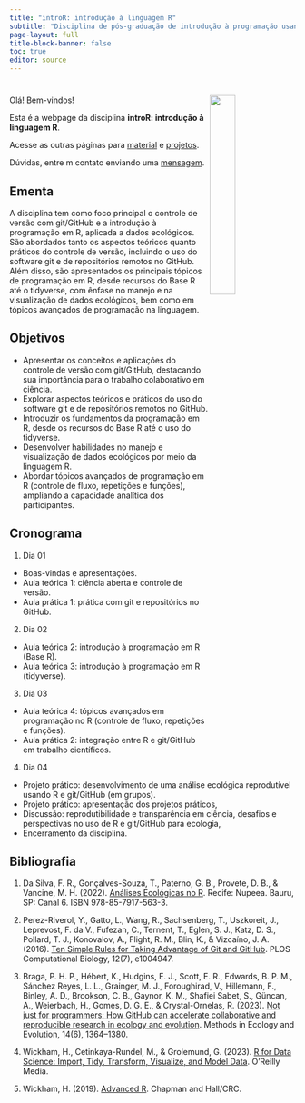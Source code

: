 ```yaml
---
title: "introR: introdução à linguagem R"
subtitle: "Disciplina de pós-graduação de introdução à programação usando a linguagem R com foco em dados ecológicos."
page-layout: full
title-block-banner: false
toc: true
editor: source
---
```


# <img src="avatar.png" align="right" width="30%" min-width="120px"/>

Olá! Bem-vindos!

Esta é a webpage da disciplina **introR: introdução à linguagem R**.

Acesse as outras páginas para [material](/material) e [projetos](/project).

Dúvidas, entre m contato enviando uma [mensagem](/contact.qmd).

## Ementa

A disciplina tem como foco principal o controle de versão com git/GitHub e a introdução à programação em R, aplicada a dados ecológicos. São abordados tanto os aspectos teóricos quanto práticos do controle de versão, incluindo o uso do software git e de repositórios remotos no GitHub. Além disso, são apresentados os principais tópicos de programação em R, desde recursos do Base R até o tidyverse, com ênfase no manejo e na visualização de dados ecológicos, bem como em tópicos avançados de programação na linguagem.

## Objetivos

-	Apresentar os conceitos e aplicações do controle de versão com git/GitHub, destacando sua importância para o trabalho colaborativo em ciência.
-	Explorar aspectos teóricos e práticos do uso do software git e de repositórios remotos no GitHub.
-	Introduzir os fundamentos da programação em R, desde os recursos do Base R até o uso do tidyverse.
-	Desenvolver habilidades no manejo e visualização de dados ecológicos por meio da linguagem R.
-	Abordar tópicos avançados de programação em R (controle de fluxo, repetições e funções), ampliando a capacidade analítica dos participantes.

## Cronograma

1. Dia 01
- Boas-vindas e apresentações. 
- Aula teórica 1: ciência aberta e controle de versão. 
- Aula prática 1: prática com git e repositórios no GitHub. 

2. Dia 02
- Aula teórica 2: introdução à programação em R (Base R).
- Aula teórica 3: introdução à programação em R (tidyverse).

3. Dia 03 
- Aula teórica 4: tópicos avançados em programação no R (controle de fluxo, repetições e funções).
- Aula prática 2: integração entre R e git/GitHub em trabalho científicos.

4. Dia 04
- Projeto prático: desenvolvimento de uma análise ecológica reprodutível usando R e git/GitHub (em grupos). 
- Projeto prático: apresentação dos projetos práticos, 
- Discussão: reprodutibilidade e transparência em ciência, desafios e perspectivas no uso de R e git/GitHub para ecologia,
- Encerramento da disciplina.

## Bibliografia

1. Da Silva, F. R., Gonçalves-Souza, T., Paterno, G. B., Provete, D. B., & Vancine, M. H. (2022). [Análises Ecológicas no R](https://analises-ecologicas.com/). Recife: Nupeea. Bauru, SP: Canal 6. ISBN 978-85-7917-563-3.

2. Perez-Riverol, Y., Gatto, L., Wang, R., Sachsenberg, T., Uszkoreit, J., Leprevost, F. da V., Fufezan, C., Ternent, T., Eglen, S. J., Katz, D. S., Pollard, T. J., Konovalov, A., Flight, R. M., Blin, K., & Vizcaíno, J. A. (2016). [Ten Simple Rules for Taking Advantage of Git and GitHub](https://doi.org/10.1371/journal.pcbi.1004947). PLOS Computational Biology, 12(7), e1004947. 

3. Braga, P. H. P., Hébert, K., Hudgins, E. J., Scott, E. R., Edwards, B. P. M., Sánchez Reyes, L. L., Grainger, M. J., Foroughirad, V., Hillemann, F., Binley, A. D., Brookson, C. B., Gaynor, K. M., Shafiei Sabet, S., Güncan, A., Weierbach, H., Gomes, D. G. E., & Crystal-Ornelas, R. (2023). [Not just for programmers: How GitHub can accelerate collaborative and reproducible research in ecology and evolution](https://doi.org/10.1111/2041-210X.14108). Methods in Ecology and Evolution, 14(6), 1364–1380. 

4. Wickham, H., Cetinkaya-Rundel, M., & Grolemund, G. (2023). [R for Data Science: Import, Tidy, Transform, Visualize, and Model Data](https://r4ds.hadley.nz/). O’Reilly Media.

5. Wickham, H. (2019). [Advanced R](https://adv-r.hadley.nz/). Chapman and Hall/CRC.

<style>
#topBtn {
  display: none;
  position: fixed;
  bottom: 105px; /* um pouco acima do fundo */
  left: 50%;
  transform: translateX(-50%);
  padding: 10px 14px;
  font-size: 20px;
  border: none;
  border-radius: 6px;
  background-color: #2381df; 
  color: white;
  cursor: pointer;
  box-shadow: 0 2px 6px rgba(0,0,0,0.3);
  transition: background-color 0.3s;
}
#topBtn:hover {
  background-color: rgba(0, 86, 179, 0.9);
}
</style>

<button id="topBtn" onclick="window.scrollTo({top: 0, behavior: 'smooth'});">↑ Topo</button>

<script>
const btn = document.getElementById("topBtn");

window.addEventListener("scroll", () => {
  const scrollBottom = window.innerHeight + window.scrollY;
  const docHeight = document.documentElement.scrollHeight;

  if (scrollBottom >= docHeight - 200) { // aparece um pouco antes do final
    btn.style.display = "block";
  } else {
    btn.style.display = "none";
  }
});
</script>
